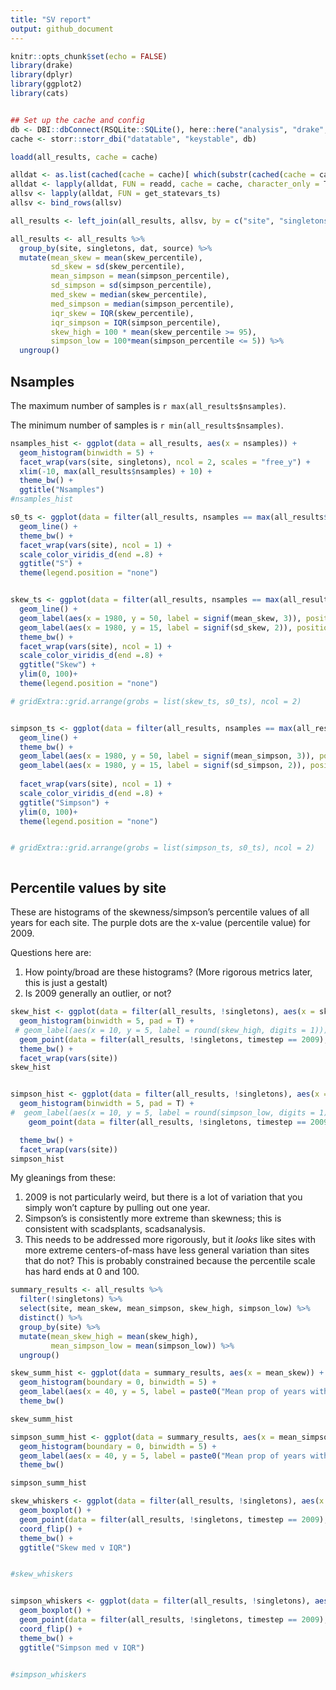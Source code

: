 ```yaml
---
title: "SV report"
output: github_document
---
```


```r
knitr::opts_chunk$set(echo = FALSE)
library(drake)
library(dplyr)
library(ggplot2)
library(cats)


## Set up the cache and config
db <- DBI::dbConnect(RSQLite::SQLite(), here::here("analysis", "drake", "drake-cache-bbs.sqlite"))
cache <- storr::storr_dbi("datatable", "keystable", db)

loadd(all_results, cache = cache)

alldat <- as.list(cached(cache = cache)[ which(substr(cached(cache = cache), 0, 6) == "s_spab")])
alldat <- lapply(alldat, FUN = readd, cache = cache, character_only = T)
allsv <- lapply(alldat, FUN = get_statevars_ts)
allsv <- bind_rows(allsv)

all_results <- left_join(all_results, allsv, by = c("site", "singletons", "dat", "source", "sim", "timestep"))

all_results <- all_results %>%
  group_by(site, singletons, dat, source) %>%
  mutate(mean_skew = mean(skew_percentile),
         sd_skew = sd(skew_percentile),
         mean_simpson = mean(simpson_percentile),
         sd_simpson = sd(simpson_percentile),
         med_skew = median(skew_percentile),
         med_simpson = median(simpson_percentile),
         iqr_skew = IQR(skew_percentile),
         iqr_simpson = IQR(simpson_percentile),
         skew_high = 100 * mean(skew_percentile >= 95),
         simpson_low = 100*mean(simpson_percentile <= 5)) %>%
  ungroup()
```

## Nsamples

The maximum number of samples is `r max(all_results$nsamples)`.

The minimum number of samples is `r min(all_results$nsamples)`.

```r
nsamples_hist <- ggplot(data = all_results, aes(x = nsamples)) +
  geom_histogram(binwidth = 5) +
  facet_wrap(vars(site, singletons), ncol = 2, scales = "free_y") +
  xlim(-10, max(all_results$nsamples) + 10) +
  theme_bw() +
  ggtitle("Nsamples")
#nsamples_hist

```


```r

s0_ts <- ggplot(data = filter(all_results, nsamples == max(all_results$nsamples)), aes(x = timestep, y = s0, color = singletons)) + 
  geom_line() +
  theme_bw() +
  facet_wrap(vars(site), ncol = 1) +
  scale_color_viridis_d(end =.8) +
  ggtitle("S") +
  theme(legend.position = "none")


skew_ts <- ggplot(data = filter(all_results, nsamples == max(all_results$nsamples)), aes(x = timestep, y = skew_percentile, color = singletons, group = singletons)) +
  geom_line() +
  geom_label(aes(x = 1980, y = 50, label = signif(mean_skew, 3)), position = position_dodge(15)) +
  geom_label(aes(x = 1980, y = 15, label = signif(sd_skew, 2)), position = position_dodge(15), size = 3) +
  theme_bw() +
  facet_wrap(vars(site), ncol = 1) +
  scale_color_viridis_d(end =.8) +
  ggtitle("Skew") +
  ylim(0, 100)+
  theme(legend.position = "none")

# gridExtra::grid.arrange(grobs = list(skew_ts, s0_ts), ncol = 2)


simpson_ts <- ggplot(data = filter(all_results, nsamples == max(all_results$nsamples)), aes(x = timestep, y = simpson_percentile, color = singletons)) +
  geom_line() +
  theme_bw() +
  geom_label(aes(x = 1980, y = 50, label = signif(mean_simpson, 3)), position = position_dodge(25)) +
  geom_label(aes(x = 1980, y = 15, label = signif(sd_simpson, 2)), position = position_dodge(25), size = 3) +
  
  facet_wrap(vars(site), ncol = 1) +
  scale_color_viridis_d(end =.8) +
  ggtitle("Simpson") +
  ylim(0, 100)+
  theme(legend.position = "none")


# gridExtra::grid.arrange(grobs = list(simpson_ts, s0_ts), ncol = 2)



```

## Percentile values by site

These are histograms of the skewness/simpson's percentile values of all years for each site. The purple dots are the x-value (percentile value) for 2009. 

Questions here are: 

1. How pointy/broad are these histograms? (More rigorous metrics later, this is just a gestalt)
2. Is 2009 generally an outlier, or not?


```r


skew_hist <- ggplot(data = filter(all_results, !singletons), aes(x = skew_percentile)) +
  geom_histogram(binwidth = 5, pad = T) +
 # geom_label(aes(x = 10, y = 5, label = round(skew_high, digits = 1))) +
  geom_point(data = filter(all_results, !singletons, timestep == 2009), aes(x = skew_percentile, y = 5), color = "purple") +
  theme_bw() +
  facet_wrap(vars(site))
skew_hist


simpson_hist <- ggplot(data = filter(all_results, !singletons), aes(x = simpson_percentile)) +
  geom_histogram(binwidth = 5, pad = T) +
#  geom_label(aes(x = 10, y = 5, label = round(simpson_low, digits = 1))) +
    geom_point(data = filter(all_results, !singletons, timestep == 2009), aes(x = simpson_percentile, y = 5), color = "purple") +

  theme_bw() +
  facet_wrap(vars(site))
simpson_hist

```

My gleanings from these:

1. 2009 is not particularly weird, but there is a lot of variation that you simply won't capture by pulling out one year.
2. Simpson's is consistently more extreme than skewness; this is consistent with scadsplants, scadsanalysis.
3. This needs to be addressed more rigorously, but it *looks* like sites with more extreme centers-of-mass have less general variation than sites that do not? This is probably constrained because the percentile scale has hard ends at 0 and 100. 

```r

summary_results <- all_results %>%
  filter(!singletons) %>%
  select(site, mean_skew, mean_simpson, skew_high, simpson_low) %>%
  distinct() %>%
  group_by(site) %>%
  mutate(mean_skew_high = mean(skew_high),
         mean_simpson_low = mean(simpson_low)) %>%
  ungroup()

skew_summ_hist <- ggplot(data = summary_results, aes(x = mean_skew)) +
  geom_histogram(boundary = 0, binwidth = 5) +
  geom_label(aes(x = 40, y = 5, label = paste0("Mean prop of years with skew >= 95: ", round(mean(mean_skew_high), digits = 1)))) +
  theme_bw()

skew_summ_hist

simpson_summ_hist <- ggplot(data = summary_results, aes(x = mean_simpson)) +
  geom_histogram(boundary = 0, binwidth = 5) +
  geom_label(aes(x = 40, y = 5, label = paste0("Mean prop of years with simpson <= 5: ", round(mean(mean_simpson_low), digits = 1)))) +
  theme_bw()

simpson_summ_hist
```



```r

skew_whiskers <- ggplot(data = filter(all_results, !singletons), aes(x = as.factor(med_skew), y = skew_percentile)) +
  geom_boxplot() +
  geom_point(data = filter(all_results, !singletons, timestep == 2009), color = "purple", aes(x = as.factor(med_skew), y = skew_percentile), size= 1, alpha= .5)  +
  coord_flip() +
  theme_bw() +
  ggtitle("Skew med v IQR")


#skew_whiskers


simpson_whiskers <- ggplot(data = filter(all_results, !singletons), aes(x = as.factor(med_simpson), y = simpson_percentile)) +
  geom_boxplot() +
  geom_point(data = filter(all_results, !singletons, timestep == 2009), color = "purple", aes(x = as.factor(med_simpson), y = simpson_percentile), size= 1, alpha= .5)  +
  coord_flip() +
  theme_bw() +
  ggtitle("Simpson med v IQR")


#simpson_whiskers

```
